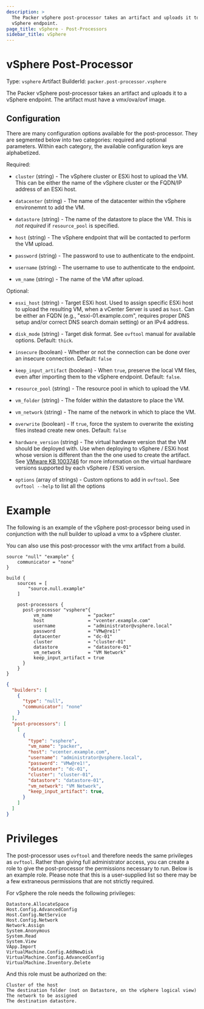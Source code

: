 ```yaml
---
description: >
  The Packer vSphere post-processor takes an artifact and uploads it to a
  vSphere endpoint.
page_title: vSphere - Post-Processors
sidebar_title: vSphere
---
```


# vSphere Post-Processor

Type: `vsphere`
Artifact BuilderId: `packer.post-processor.vsphere`

The Packer vSphere post-processor takes an artifact and uploads it to a vSphere endpoint.
The artifact must have a vmx/ova/ovf image.

## Configuration

There are many configuration options available for the post-processor. They are
segmented below into two categories: required and optional parameters. Within
each category, the available configuration keys are alphabetized.

Required:

- `cluster` (string) - The vSphere cluster or ESXi host to upload the VM. This can be
  either the name of the vSphere cluster or the FQDN/IP address of an ESXi host.

- `datacenter` (string) - The name of the datacenter within the vSphere environemnt
   to add the VM.

- `datastore` (string) - The name of the datastore to place the VM. This is
  _not required_ if `resource_pool` is specified.

- `host` (string) - The vSphere endpoint that will be contacted to perform
  the VM upload.

- `password` (string) - The password to use to authenticate to the endpoint.

- `username` (string) - The username to use to authenticate to the endpoint.

- `vm_name` (string) - The name of the VM after upload.

Optional:

- `esxi_host` (string) - Target ESXi host. Used to assign specific ESXi
  host to upload the resulting VM, when a vCenter Server is used as
  `host`. Can be either an FQDN (e.g., "esxi-01.example.com", requires proper DNS
  setup and/or correct DNS search domain setting) or an IPv4 address.

- `disk_mode` (string) - Target disk format. See `ovftool` manual for
  available options. Default: `thick`.

- `insecure` (boolean) - Whether or not the connection can be done
  over an insecure connection. Default: `false`

- `keep_input_artifact` (boolean) - When `true`, preserve the local VM files,
  even after importing them to the vSphere endpoint. Default: `false`.

- `resource_pool` (string) - The resource pool in which to upload the VM.

- `vm_folder` (string) - The folder within the datastore to place the VM.

- `vm_network` (string) - The name of the network in which to place the VM.

- `overwrite` (boolean) - If `true`, force the system to overwrite the
  existing files instead create new ones. Default: `false`

- `hardware_version` (string) - The virtual hardware version that the VM
  should be deployed with. Use when deploying to vSphere / ESXi host whose version
  is different than the the one used to create the artifact. See
  [VMware KB 1003746](https://kb.vmware.com/s/article/1003746) for more information 
  on the virtual hardware versions supported by each vSphere / ESXi version.

- `options` (array of strings) - Custom options to add in `ovftool`. See
  `ovftool --help` to list all the options

# Example

The following is an example of the vSphere post-processor being used in
conjunction with the null builder to upload a vmx to a vSphere cluster.

You can also use this post-processor with the vmx artifact from a build.

<Tabs>
<Tab heading="HCL2">

```hcl
source "null" "example" {
    communicator = "none"
}

build {
    sources = [
        "source.null.example"
    ]

    post-processors {
      post-processor "vsphere"{
          vm_name             = "packer"
          host                = "vcenter.example.com"
          username            = "administrator@vsphere.local"
          password            = "VMw@re1!"
          datacenter          = "dc-01"   
          cluster             = "cluster-01"
          datastore           = "datastore-01"
          vm_network          = "VM Network"
          keep_input_artifact = true
      }
    }
}
```

</Tab>
<Tab heading="JSON">

```json
{
  "builders": [
    {
      "type": "null",
      "communicator": "none"
    }
  ],
  "post-processors": [
    [
      {
        "type": "vsphere",
        "vm_name": "packer",
        "host": "vcenter.example.com",
        "username": "administrator@vsphere.local",
        "password": "VMw@re1!",
        "datacenter": "dc-01",
        "cluster": "cluster-01",
        "datastore": "datastore-01",
        "vm_network": "VM Network",
        "keep_input_artifact": true,
      }
    ]
  ]
}
```

</Tab>
</Tabs>

# Privileges

The post-processor uses `ovftool` and therefore needs the same privileges
as `ovftool`. Rather than giving full administrator access, you can create a role
to give the post-processor the permissions necessary to run. Below is an example
role. Please note that this is a user-supplied list so there may be a few
extraneous permissions that are not strictly required.

For vSphere the role needs the following privileges:

    Datastore.AllocateSpace
    Host.Config.AdvancedConfig
    Host.Config.NetService
    Host.Config.Network
    Network.Assign
    System.Anonymous
    System.Read
    System.View
    VApp.Import
    VirtualMachine.Config.AddNewDisk
    VirtualMachine.Config.AdvancedConfig
    VirtualMachine.Inventory.Delete

And this role must be authorized on the:

    Cluster of the host
    The destination folder (not on Datastore, on the vSphere logical view)
    The network to be assigned
    The destination datastore.
